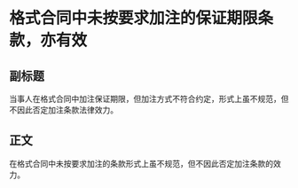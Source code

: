 # 格式合同中未按要求加注的保证期限条款，亦有效
## 副标题
当事人在格式合同中加注保证期限，但加注方式不符合约定，形式上虽不规范，但不因此否定加注条款法律效力。
## 正文
在格式合同中未按要求加注的条款形式上虽不规范，但不因此否定加注条款的效力。